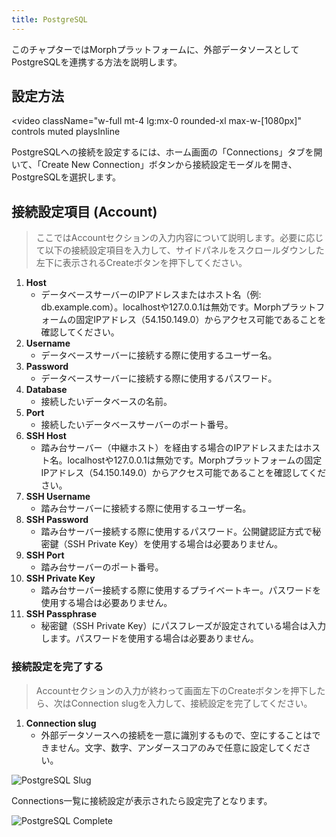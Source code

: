 ```yaml
---
title: PostgreSQL
---
```


このチャプターではMorphプラットフォームに、外部データソースとしてPostgreSQLを連携する方法を説明します。

## 設定方法

<video
  className="w-full mt-4 lg:mx-0 rounded-xl max-w-[1080px]"
  controls
  muted
  playsInline
>
  <source src="/assets/videos/integrations/docs_connection_postgresql.mp4" type="video/mp4" />
</video>

PostgreSQLへの接続を設定するには、ホーム画面の「Connections」タブを開いて、「Create New Connection」ボタンから接続設定モーダルを開き、PostgreSQLを選択します。


## **接続設定項目 (Account)**

> ここではAccountセクションの入力内容について説明します。必要に応じて以下の接続設定項目を入力して、サイドパネルをスクロールダウンした左下に表示されるCreateボタンを押下してください。

1. **Host**
    - データベースサーバーのIPアドレスまたはホスト名（例: db.example.com）。localhostや127.0.0.1は無効です。Morphプラットフォームの固定IPアドレス（54.150.149.0）からアクセス可能であることを確認してください。
2. **Username**
    - データベースサーバーに接続する際に使用するユーザー名。
3. **Password**
    - データベースサーバーに接続する際に使用するパスワード。
4. **Database**
    - 接続したいデータベースの名前。
5. **Port**
    - 接続したいデータベースサーバーのポート番号。
6. **SSH Host**
    - 踏み台サーバー（中継ホスト）を経由する場合のIPアドレスまたはホスト名。localhostや127.0.0.1は無効です。Morphプラットフォームの固定IPアドレス（54.150.149.0）からアクセス可能であることを確認してください。
7. **SSH Username**
    - 踏み台サーバーに接続する際に使用するユーザー名。
8. **SSH Password**
    - 踏み台サーバー接続する際に使用するパスワード。公開鍵認証方式で秘密鍵（SSH Private Key）を使用する場合は必要ありません。
9. **SSH Port**
    - 踏み台サーバーのポート番号。
10. **SSH Private Key**
    - 踏み台サーバー接続する際に使用するプライベートキー。パスワードを使用する場合は必要ありません。
11. **SSH Passphrase**
    - 秘密鍵（SSH Private Key）にパスフレーズが設定されている場合は入力します。パスワードを使用する場合は必要ありません。

### 接続設定を完了する

> Accountセクションの入力が終わって画面左下のCreateボタンを押下したら、次はConnection slugを入力して、接続設定を完了してください。

1. **Connection slug**
    - 外部データソースへの接続を一意に識別するもので、空にすることはできません。文字、数字、アンダースコアのみで任意に設定してください。

![PostgreSQL Slug](/assets/images/integrations/postgresslug.png)

Connections一覧に接続設定が表示されたら設定完了となります。

![PostgreSQL Complete](/assets/images/integrations/postgrescomplete.png)